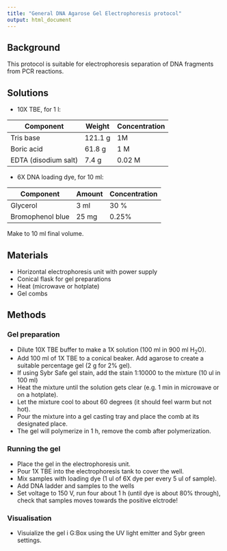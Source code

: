 ```yaml
---
title: "General DNA Agarose Gel Electrophoresis protocol"
output: html_document
---
```


## Background

This protocol is suitable for electrophoresis separation of DNA fragments from PCR reactions. 

## Solutions

- 10X TBE, for 1 l:

|Component |Weight  |Concentration |
|----------|--------|--------------------|
|Tris base      |121.1 g|  1M |
|Boric acid|61.8 g     |1 M| 
|EDTA (disodium salt)|7.4 g | 0.02 M|

- 6X DNA loading dye, for 10 ml:

|Component |Amount  |Concentration |
|----------|--------|--------------------|
|Glycerol  |3 ml    |30 %      |
|Bromophenol blue| 25 mg | 0.25% |

Make to 10 ml final volume.

## Materials

- Horizontal electrophoresis unit with power supply
- Conical flask for gel preparations
- Heat (microwave or hotplate)
- Gel combs

## Methods

### Gel preparation

- Dilute 10X TBE buffer to make a 1X solution (100 ml in 900 ml H~2~O).
- Add 100 ml of 1X TBE to a conical beaker. Add agarose to create a suitable percentage gel (2 g for 2% gel).
- If using Sybr Safe gel stain, add the stain 1:10000 to the mixture (10 ul in 100 ml)
- Heat the mixture until the solution gets clear (e.g. 1 min in microwave or on a hotplate).
- Let the mixture cool to about 60 degrees (it should feel warm but not hot).
- Pour the mixture into a gel casting tray and place the comb at its designated place. 
- The gel will polymerize in 1 h, remove the comb after polymerization.

### Running the gel

- Place the gel in the electrophoresis unit.
- Pour 1X TBE into the electrophoresis tank to cover the well.
- Mix samples with loading dye (1 ul of 6X dye per every 5 ul of sample).
- Add DNA ladder and samples to the wells
- Set voltage to 150 V, run four about 1 h (until dye is about 80% through), check that samples moves towards the positive elctrode!

### Visualisation

- Visuialize the gel i G:Box using the UV light emitter and Sybr green settings.








